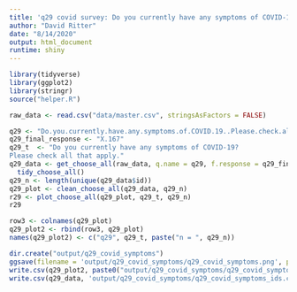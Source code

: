 ```yaml
---
title: 'q29 covid survey: Do you currently have any symptoms of COVID-19? Please check all that apply.'
author: "David Ritter"
date: "8/14/2020"
output: html_document
runtime: shiny
---
```


```r
library(tidyverse)
library(ggplot2)
library(stringr)
source("helper.R")
```

```r
raw_data <- read.csv("data/master.csv", stringsAsFactors = FALSE)
```

```r
q29 <- "Do.you.currently.have.any.symptoms.of.COVID.19..Please.check.all.that.apply"
q29_final_response <- "X.167"
q29_t  <- "Do you currently have any symptoms of COVID-19? 
Please check all that apply."
q29_data <- get_choose_all(raw_data, q.name = q29, f.response = q29_final_response) %>%
  tidy_choose_all()
q29_n <- length(unique(q29_data$id))
q29_plot <- clean_choose_all(q29_data, q29_n)
r29 <- plot_choose_all(q29_plot, q29_t, q29_n)
r29
```

```r
row3 <- colnames(q29_plot)
q29_plot2 <- rbind(row3, q29_plot)
names(q29_plot2) <- c("q29", q29_t, paste("n = ", q29_n))
```

```r
dir.create("output/q29_covid_symptoms")
ggsave(filename = 'output/q29_covid_symptoms/q29_covid_symptoms.png', plot = r29, device = 'png')
write.csv(q29_plot2, paste0("output/q29_covid_symptoms/q29_covid_symptoms_", q29_n,".csv"), row.names=F)
write.csv(q29_data, 'output/q29_covid_symptoms/q29_covid_symptoms_ids.csv', row.names = FALSE)
```
